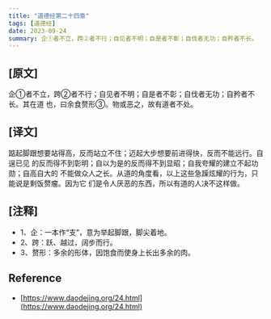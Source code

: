 ```yaml
---
title: "道德经第二十四章"
tags: [道德经]
date: 2023-09-24
summary: 企①者不立，跨②者不行；自见者不明；自是者不彰；自伐者无功；自矜者不长。
---
```


## [原文]

企①者不立，跨②者不行；自见者不明；自是者不彰；自伐者无功；自矜者不长。其在道
也，曰余食赘形③。物或恶之，故有道者不处。

## [译文]

踮起脚跟想要站得高，反而站立不住；迈起大步想要前进得快，反而不能远行。自逞已见
的反而得不到彰明；自以为是的反而得不到显昭；自我夸耀的建立不起功勋；自高自大的
不能做众人之长。从道的角度看，以上这些急躁炫耀的行为，只能说是剩饭赘瘤。因为它
们是令人厌恶的东西，所以有道的人决不这样做。

## [注释]

- 1、企：一本作“支”，意为举起脚跟，脚尖着地。
- 2、跨：跃、越过，阔步而行。
- 3、赘形：多余的形体，因饱食而使身上长出多余的肉。

## Reference

- [https://www.daodejing.org/24.html](https://www.daodejing.org/24.html)